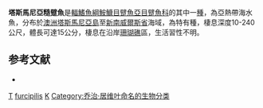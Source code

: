 {{Speciesbox
| taxon = Kuiterichthys furcipilis
| binomial_authority = [[Cuvier|Cuvier]], 1817
| status = NE
| status_system = IUCN3.1
| synonyms = * ''Chironectes furcipilis'', <small>Cuvier, 1817</small>
* ''Trichophryne furcipilis'', <small>Cuvier, 1817</small>
}}

'''塔斯馬尼亞糙躄魚'''是[[輻鰭魚綱|輻鰭魚綱]][[鮟鱇目|鮟鱇目]][[躄魚亞目|躄魚亞目]][[躄魚科|躄魚科]]的其中一[[種|種]]，為亞熱帶海水魚，分布於[[澳洲|澳洲]][[塔斯馬尼亞島|塔斯馬尼亞島]]至[[新南威爾斯省|新南威爾斯省]]海域，為特有種，棲息深度10-240公尺，體長可達15公分，棲息在沿岸[[珊瑚礁|珊瑚礁]]區，生活習性不明。

==参考文献==
{{refbegin}}
*{{FishBase_species|genus=Kuiterichthys|species=furcipilis|year=2014|month=2}}
{{refend}}

{{Taxonbar}}

[[Category:澳大利亞魚類|T]]
[[Category:糙躄魚屬|furcipilis]]
[[Category:1817年描述的魚類|K]]
[[Category:乔治·居维叶命名的生物分类|Category:乔治·居维叶命名的生物分类]]


{{魚類小作品}}
